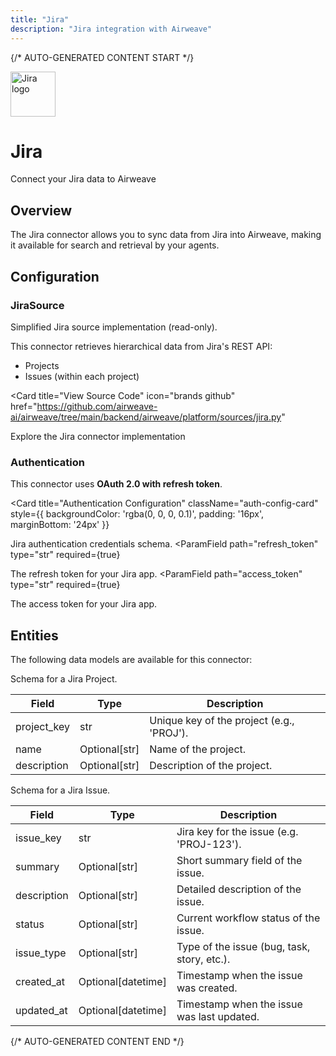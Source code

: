 ```yaml
---
title: "Jira"
description: "Jira integration with Airweave"
---
```


{/* AUTO-GENERATED CONTENT START */}



<div className="connector-header">
  <img src="icon.svg" alt="Jira logo" width="72" height="72" className="connector-icon" />
  <div className="connector-info">
    <h1>Jira</h1>
    <p>Connect your Jira data to Airweave</p>
  </div>
</div>

## Overview

The Jira connector allows you to sync data from Jira into Airweave, making it available for search and retrieval by your agents.

## Configuration


### JiraSource

Simplified Jira source implementation (read-only).

This connector retrieves hierarchical data from Jira's REST API:
  - Projects
  - Issues (within each project)


<Card
  title="View Source Code"
  icon="brands github"
  href="https://github.com/airweave-ai/airweave/tree/main/backend/airweave/platform/sources/jira.py"
>
  Explore the Jira connector implementation
</Card>

### Authentication

This connector uses **OAuth 2.0 with refresh token**.

<Card
  title="Authentication Configuration"
  className="auth-config-card"
  style={{ backgroundColor: 'rgba(0, 0, 0, 0.1)', padding: '16px', marginBottom: '24px' }}
>

Jira authentication credentials schema.
<ParamField
  path="refresh_token"
  type="str"
  required={true}
>
  The refresh token for your Jira app.
</ParamField>
<ParamField
  path="access_token"
  type="str"
  required={true}
>
  The access token for your Jira app.
</ParamField>
</Card>


## Entities

The following data models are available for this connector:

<Accordion title="JiraProjectEntity">

Schema for a Jira Project.

| Field | Type | Description |
|-------|------|-------------|
| project_key | str | Unique key of the project (e.g., 'PROJ'). |
| name | Optional[str] | Name of the project. |
| description | Optional[str] | Description of the project. |

</Accordion>
<Accordion title="JiraIssueEntity">

Schema for a Jira Issue.

| Field | Type | Description |
|-------|------|-------------|
| issue_key | str | Jira key for the issue (e.g. 'PROJ-123'). |
| summary | Optional[str] | Short summary field of the issue. |
| description | Optional[str] | Detailed description of the issue. |
| status | Optional[str] | Current workflow status of the issue. |
| issue_type | Optional[str] | Type of the issue (bug, task, story, etc.). |
| created_at | Optional[datetime] | Timestamp when the issue was created. |
| updated_at | Optional[datetime] | Timestamp when the issue was last updated. |

</Accordion>




{/* AUTO-GENERATED CONTENT END */}
